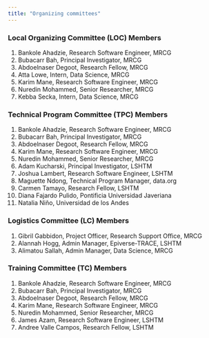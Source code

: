 ```yaml
---
title: "Organizing committees"
---
```


### Local Organizing Committee (LOC) Members

1.  Bankole Ahadzie, Research Software Engineer, MRCG
2.  Bubacarr Bah, Principal Investigator, MRCG
3.  Abdoelnaser Degoot, Research Fellow, MRCG
4.  Atta Lowe, Intern, Data Science, MRCG
5.  Karim Mane, Research Software Engineer, MRCG
6.  Nuredin Mohammed, Senior Researcher, MRCG
7.  Kebba Secka, Intern, Data Science, MRCG

### Technical Program Committee (TPC) Members

1.  Bankole Ahadzie, Research Software Engineer, MRCG
2.  Bubacarr Bah, Principal Investigator, MRCG
3.  Abdoelnaser Degoot, Research Fellow, MRCG
4.  Karim Mane, Research Software Engineer, MRCG
5.  Nuredin Mohammed, Senior Researcher, MRCG
6.  Adam Kucharski, Principal Investigator, LSHTM
7.  Joshua Lambert, Research Software Engineer, LSHTM
8.  Maguette Ndong, Technical Program Manager, data.org
9.  Carmen Tamayo, Research Fellow, LSHTM
10. Diana Fajardo Pulido, Pontificia Universidad Javeriana
11. Natalia Niño, Universidad de los Andes

### Logistics Committee (LC) Members

1.  Gibril Gabbidon, Project Officer, Research Support Office, MRCG
2.  Alannah Hogg, Admin Manager, Epiverse-TRACE, LSHTM
3.  Alimatou Sallah, Admin Manager, Data Science, MRCG

### Training Committee (TC) Members

1.  Bankole Ahadzie, Research Software Engineer, MRCG
2.  Bubacarr Bah, Principal Investigator, MRCG
3.  Abdoelnaser Degoot, Research Fellow, MRCG
4.  Karim Mane, Research Software Engineer, MRCG
5.  Nuredin Mohammed, Senior Researcher, MRCG
6.  James Azam, Research Software Engineer, LSHTM
7.  Andree Valle Campos, Research Fellow, LSHTM

